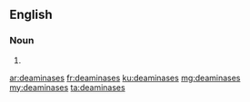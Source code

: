 ==English==

===Noun===
{{head|en|plural}}

# {{plural of|deaminase|lang=en}}

[[ar:deaminases]]
[[fr:deaminases]]
[[ku:deaminases]]
[[mg:deaminases]]
[[my:deaminases]]
[[ta:deaminases]]